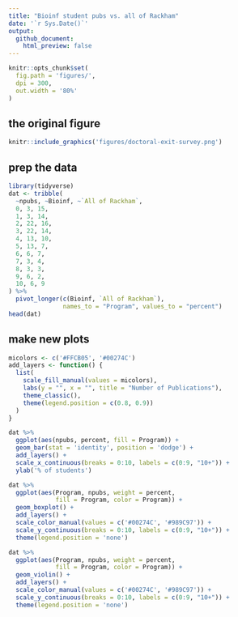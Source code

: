 ```yaml
---
title: "Bioinf student pubs vs. all of Rackham"
date: '`r Sys.Date()`'
output: 
  github_document:
    html_preview: false
---
```

```r
knitr::opts_chunk$set(
  fig.path = 'figures/',
  dpi = 300,
  out.width = '80%'
)
```

## the original figure

```r
knitr::include_graphics('figures/doctoral-exit-survey.png')
```

## prep the data

```r
library(tidyverse)
dat <- tribble(
  ~npubs, ~Bioinf, ~`All of Rackham`,
  0, 3, 15,
  1, 3, 14,
  2, 22, 16,
  3, 22, 14,
  4, 13, 10,
  5, 13, 7,
  6, 6, 7,
  7, 3, 4,
  8, 3, 3,
  9, 6, 2,
  10, 6, 9
) %>% 
  pivot_longer(c(Bioinf, `All of Rackham`), 
               names_to = "Program", values_to = "percent")
head(dat)
```

## make new plots

```r
micolors <- c('#FFCB05', '#00274C')
add_layers <- function() {
  list(
    scale_fill_manual(values = micolors),
    labs(y = "", x = "", title = "Number of Publications"),
    theme_classic(),
    theme(legend.position = c(0.8, 0.9))
  )
}
```


```r
dat %>% 
  ggplot(aes(npubs, percent, fill = Program)) +
  geom_bar(stat = 'identity', position = 'dodge') +
  add_layers() +
  scale_x_continuous(breaks = 0:10, labels = c(0:9, "10+")) +
  ylab('% of students')
```

```r
dat %>% 
  ggplot(aes(Program, npubs, weight = percent, 
             fill = Program, color = Program)) +
  geom_boxplot() +
  add_layers() +
  scale_color_manual(values = c('#00274C', '#989C97')) +
  scale_y_continuous(breaks = 0:10, labels = c(0:9, "10+")) +
  theme(legend.position = 'none')
```

```r
dat %>% 
  ggplot(aes(Program, npubs, weight = percent, 
             fill = Program, color = Program)) +
  geom_violin() +
  add_layers() +
  scale_color_manual(values = c('#00274C', '#989C97')) +
  scale_y_continuous(breaks = 0:10, labels = c(0:9, "10+")) +
  theme(legend.position = 'none')
```